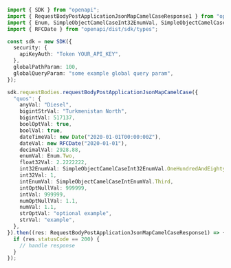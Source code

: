 ```typescript showLineNumbers copy filename="Request Body Post Application Json Map Camel Case usage example"
import { SDK } from "openapi";
import { RequestBodyPostApplicationJsonMapCamelCaseResponse1 } from "openapi/dist/sdk/models/operations";
import { Enum, SimpleObjectCamelCaseInt32EnumVal, SimpleObjectCamelCaseIntEnumVal } from "openapi/dist/sdk/models/shared";
import { RFCDate } from "openapi/dist/sdk/types";

const sdk = new SDK({
  security: {
    apiKeyAuth: "Token YOUR_API_KEY",
  },
  globalPathParam: 100,
  globalQueryParam: "some example global query param",
});

sdk.requestBodies.requestBodyPostApplicationJsonMapCamelCase({
  "quos": {
    anyVal: "Diesel",
    bigintStrVal: "Turkmenistan North",
    bigintVal: 517137,
    boolOptVal: true,
    boolVal: true,
    dateTimeVal: new Date("2020-01-01T00:00:00Z"),
    dateVal: new RFCDate("2020-01-01"),
    decimalVal: 2928.88,
    enumVal: Enum.Two,
    float32Val: 2.2222222,
    int32EnumVal: SimpleObjectCamelCaseInt32EnumVal.OneHundredAndEightyOne,
    int32Val: 1,
    intEnumVal: SimpleObjectCamelCaseIntEnumVal.Third,
    intOptNullVal: 999999,
    intVal: 999999,
    numOptNullVal: 1.1,
    numVal: 1.1,
    strOptVal: "optional example",
    strVal: "example",
  },
}).then((res: RequestBodyPostApplicationJsonMapCamelCaseResponse1) => {
  if (res.statusCode == 200) {
    // handle response
  }
});
```
